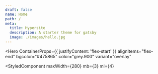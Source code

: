 ```yaml
---
draft: false
name: Home
path: /
meta:
  title: Hypersite
  description: A starter theme for gatsby
  image: ./images/hello.jpg
---
```



<Hero
  ContainerProps={{
    justifyContent: 'flex-start'
  }}
  alignItems="flex-end"
  bgcolor="#475865"
  color="grey.900"
  variant="overlay"
>
  <StyledComponent
    maxWidth={280}
    mb={3}
    ml={4}
  >
  </StyledComponent>
</Hero>

<SplitHeader />

<Block>
  <ResourcesTable />
</Block>